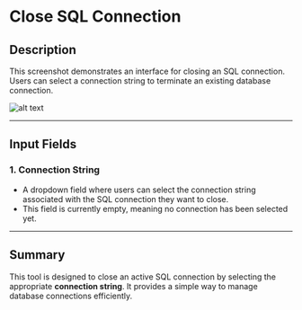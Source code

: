 # Close SQL Connection

## **Description**

This screenshot demonstrates an interface for closing an SQL connection. Users can select a connection string to terminate an existing database connection.

![alt text](../assets/database/close-sql-connection.png)

---

## **Input Fields**

### **1. Connection String**

- A dropdown field where users can select the connection string associated with the SQL connection they want to close.
- This field is currently empty, meaning no connection has been selected yet.

---

## **Summary**

This tool is designed to close an active SQL connection by selecting the appropriate **connection string**. It provides a simple way to manage database connections efficiently.